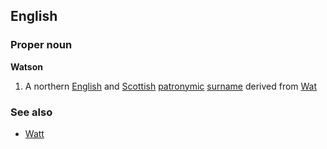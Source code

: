 ==English==

===Proper noun===
'''Watson'''
#A northern [[English]] and [[Scottish]] [[patronymic]] [[surname]] derived from [[Wat]]

===See also===
*[[Watt]]
